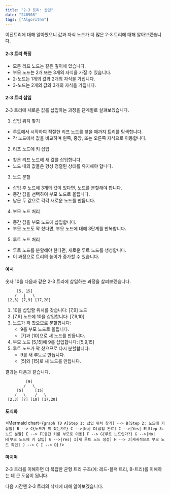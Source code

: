 ```yaml
---
title: "2-3 트리: 삽입"
date: "240908"
tags: ["Algorithm"]
---
```


이진트리에 대해 알아봤으니 값과 자식 노드가 더 많은 2-3 트리에 대해 알아보겠습니다.

#### 2-3 트리 특징

- 모든 리프 노드는 같은 깊이에 있습니다.
- 부모 노드는 2개 또는 3개의 자식을 가질 수 있습니다.
- 2-노드는 1개의 값와 2개의 자식을 가집니다.
- 3-노드는 2개의 값와 3개의 자식을 가집니다.

#### 2-3 트리 삽입

2-3 트리에 새로운 값를 삽입하는 과정을 단계별로 살펴보겠습니다.

1. 삽입 위치 찾기

- 루트에서 시작하여 적절한 리프 노드를 찾을 때까지 트리를 탐색합니다.
- 각 노드에서 값을 비교하며 왼쪽, 중앙, 또는 오른쪽 자식으로 이동합니다.

2. 리프 노드에 키 삽입

- 찾은 리프 노드에 새 값를 삽입합니다.
- 노드 내의 값들은 항상 정렬된 상태를 유지해야 합니다.

3. 노드 분할

- 삽입 후 노드에 3개의 값이 있다면, 노드를 분할해야 합니다.
- 중간 값을 선택하여 부모 노드로 올립니다.
- 남은 두 값으로 각각 새로운 노드를 만듭니다.

4. 부모 노드 처리

- 중간 값을 부모 노드에 삽입합니다.
- 부모 노드도 꽉 찼다면, 부모 노드에 대해 3단계를 반복합니다.

5. 루트 노드 처리

- 루트 노드를 분할해야 한다면, 새로운 루트 노드를 생성합니다.
- 이 과정으로 트리의 높이가 증가할 수 있습니다.

#### 예시

숫자 10을 다음과 같은 2-3 트리에 삽입하는 과정을 살펴보겠습니다.

```
     [5, 15]
    /   |   \
 [2,3] [7,9] [17,20]
```

1. 10을 삽입할 위치를 찾습니다: [7,9] 노드
2. [7,9] 노드에 10을 삽입합니다: [7,9,10]
3. 노드가 꽉 찼으므로 분할합니다:
   - 9를 부모 노드로 올립니다.
   - [7]과 [10]으로 새 노드를 만듭니다.
4. 부모 노드 [5,15]에 9를 삽입합니다: [5,9,15]
5. 루트 노드가 꽉 찼으므로 다시 분할합니다:
   - 9를 새 루트로 만듭니다.
   - [5]와 [15]로 새 노드를 만듭니다.

결과는 다음과 같습니다.

```
         [9]
        /   \
     [5]     [15]
    /   \    /   \
 [2,3] [7] [10] [17,20]
```

#### 도식화

<Mermaid
  chart={`
graph TD
A[Step 1: 삽입 위치 찾기] --> B[Step 2: 노드에 키 삽입]
B --> C{노드가 꽉 찼는가?}
C -->|No| D[삽입 완료]
C -->|Yes| E[Step 3: 노드 분할]
E --> F[중간 키를 부모로 이동]
F --> G{루트 노드인가?}
G -->|No| H[부모 노드에 키 삽입]
G -->|Yes| I[새 루트 노드 생성]
H --> J[재귀적으로 부모 노드 확인]
J --> C
I --> D
`}
/>

#### 마치며

2-3 트리를 이해하면 더 복잡한 균형 트리 구조(예: 레드-블랙 트리, B-트리)를 이해하는 데 큰 도움이 됩니다.

다음 시간엔 2-3 트리의 삭제에 대해 알아보겠습니다.
